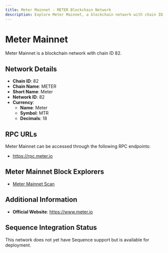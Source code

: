 ```yaml
--- 
title: Meter Mainnet - METER Blockchain Network
description: Explore Meter Mainnet, a blockchain network with chain ID 82. Learn about its native currency, Meter, and how to interact with the network.
---
```


# Meter Mainnet

Meter Mainnet is a blockchain network with chain ID 82.

## Network Details

- **Chain ID**: 82
- **Chain Name**: METER
- **Short Name**: Meter
- **Network ID**: 82
- **Currency**: 
  - **Name**: Meter
  - **Symbol**: MTR
  - **Decimals**: 18

## RPC URLs

Meter Mainnet can be accessed through the following RPC endpoints:

- https://rpc.meter.io

## Meter Mainnet Block Explorers

- [Meter Mainnet Scan](https://scan.meter.io)

## Additional Information

- **Official Website**: https://www.meter.io

## Sequence Integration Status

This network does not yet have Sequence support but is available for deployment.
